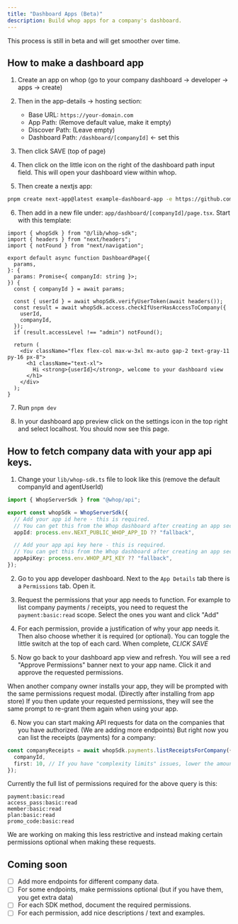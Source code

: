 ```yaml
---
title: "Dashboard Apps (Beta)"
description: Build whop apps for a company's dashboard.
---
```


This process is still in beta and will get smoother over time.

## How to make a dashboard app

1. Create an app on whop (go to your company dashboard -> developer -> apps -> create)

2. Then in the app-details -> hosting section:

   - Base URL: `https://your-domain.com`
   - App Path: (Remove default value, make it empty)
   - Discover Path: (Leave empty)
   - Dashboard Path: `/dashboard/[companyId]` \<- set this

3. Then click SAVE (top of page)

4. Then click on the little icon on the right of the dashboard path input field. This will open your dashboard view within whop.

5. Then create a nextjs app:

```bash
pnpm create next-app@latest example-dashboard-app -e https://github.com/whopio/whop-nextjs-app-template
```

6. Then add in a new file under: `app/dashboard/[companyId]/page.tsx`. Start with this template:

```tsx
import { whopSdk } from "@/lib/whop-sdk";
import { headers } from "next/headers";
import { notFound } from "next/navigation";

export default async function DashboardPage({
  params,
}: {
  params: Promise<{ companyId: string }>;
}) {
  const { companyId } = await params;

  const { userId } = await whopSdk.verifyUserToken(await headers());
  const result = await whopSdk.access.checkIfUserHasAccessToCompany({
    userId,
    companyId,
  });
  if (result.accessLevel !== "admin") notFound();

  return (
    <div className="flex flex-col max-w-3xl mx-auto gap-2 text-gray-11 py-16 px-8">
      <h1 className="text-xl">
        Hi <strong>{userId}</strong>, welcome to your dashboard view
      </h1>
    </div>
  );
}
```

7. Run `pnpm dev`

8. In your dashboard app preview click on the settings icon in the top right and select localhost. You should now see this page.

## How to fetch company data with your app api keys.

1. Change your `lib/whop-sdk.ts` file to look like this (remove the default companyId and agentUserId)

```ts
import { WhopServerSdk } from "@whop/api";

export const whopSdk = WhopServerSdk({
  // Add your app id here - this is required.
  // You can get this from the Whop dashboard after creating an app section.
  appId: process.env.NEXT_PUBLIC_WHOP_APP_ID ?? "fallback",

  // Add your app api key here - this is required.
  // You can get this from the Whop dashboard after creating an app section.
  appApiKey: process.env.WHOP_API_KEY ?? "fallback",
});
```

2. Go to you app developer dashboard. Next to the `App Details` tab there is a `Permissions` tab. Open it.

3. Request the permissions that your app needs to function. For example to list company payments / receipts, you need to request the `payment:basic:read` scope. Select the ones you want and click "Add"

4. For each permission, provide a justification of why your app needs it. Then also choose whether it is required (or optional). You can toggle the little switch at the top of each card. When complete, _CLICK SAVE_

5. Now go back to your dashboard app view and refresh. You will see a red "Approve Permissions" banner next to your app name. Click it and approve the requested permissions.

<Info>
  When another company owner installs your app, they will be prompted with the
  same permissions request modal. (Directly after installing from app store) If
  you then update your requested permissions, they will see the same prompt to
  re-grant them again when using your app.
</Info>

6. Now you can start making API requests for data on the companies that you have authorized. (We are adding more endpoints) But right now you can list the receipts (payments) for a company:

```ts
const companyReceipts = await whopSdk.payments.listReceiptsForCompany({
  companyId,
  first: 10, // If you have "complexity limits" issues, lower the amount here
});
```

Currently the full list of permissions required for the above query is this:

```
payment:basic:read
access_pass:basic:read
member:basic:read
plan:basic:read
promo_code:basic:read
```

We are working on making this less restrictive and instead making certain permissions optional when making these requests.

## Coming soon

- [ ] Add more endpoints for different company data.
- [ ] For some endpoints, make permissions optional (but if you have them, you get extra data)
- [ ] For each SDK method, document the required permissions.
- [ ] For each permission, add nice descriptions / text and examples.
